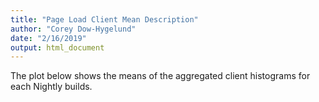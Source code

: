 ```yaml
---
title: "Page Load Client Mean Description"
author: "Corey Dow-Hygelund"
date: "2/16/2019"
output: html_document
---
```


The plot below shows the means of the aggregated client histograms for each Nightly builds.


